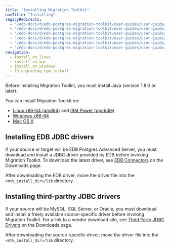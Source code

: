 ```yaml
---
title: "Installing Migration Toolkit"
navTitle: "Installing"
legacyRedirects:
  - "/edb-docs/d/edb-postgres-migration-toolkit/user-guides/user-guide/55.0.0/installing_on_mac.html"
  - "/edb-docs/d/edb-postgres-migration-toolkit/user-guides/user-guide/55.0.0/installing_on_debian_or_ubuntu.html"
  - "/edb-docs/d/edb-postgres-migration-toolkit/user-guides/user-guide/55.0.0/installing_on_windows.html"
  - "/edb-docs/d/edb-postgres-migration-toolkit/user-guides/user-guide/55.0.0/installing_on_centos_or_rhel_ppcle.html"
  - "/edb-docs/d/edb-postgres-migration-toolkit/user-guides/user-guide/55.0.0/installing_on_sles.html"
  - "/edb-docs/d/edb-postgres-migration-toolkit/user-guides/user-guide/55.0.0/installing_on_centos_or_rhel.html"
navigation: 
  - install_on_linux
  - install_on_mac
  - install_on_windows
  - 13_upgrading_rpm_install
---
```


<div id="installing_mtk" class="registered_link"></div>

Before installing Migration Toolkit, you must install Java (version 1.8.0 or later).

You can install Migration Toolkit on:

- [Linux x86-64 (amd64)](install_on_linux/x86_amd64) and [IBM Power (ppc64le)](install_on_linux/ibm_power_ppc64le)
- [Windows x86-64](install_on_windows)
- [Mac OS X](install_on_mac)


<div id="installing_drivers" class="registered_link"></div>

## Installing EDB JDBC drivers

If your source or target will be EDB Postgres Advanced Server, you must download and install a JDBC driver provided by EDB before invoking Migration Toolkit.  To download the latest driver, see [EDB Connectors](https://enterprisedb.com/software-downloads-postgres#edb-connectors) on the Downloads page.

After downloading the EDB driver, move the driver file into the `<mtk_install_dir>/lib` directory.

## Installing third-parthy JDBC drivers

If your source will be MySQL, SQL Server, or Oracle, you must download and install a freely available source-specific driver before invoking Migration Toolkit. For a link to a vendor download site, see [Third Party JDBC Drivers](https://www.enterprisedb.com/software-downloads-postgres#third-party-jdbc-drivers) on the Downloads page.

After downloading the source-specific driver, move the driver file into the `<mtk_install_dir>/lib` directory.

